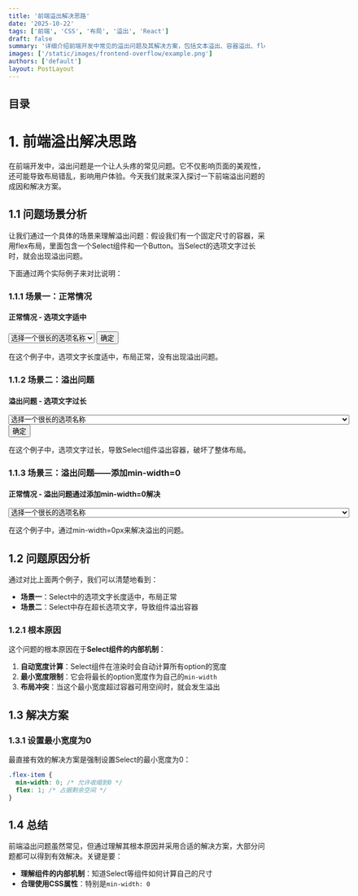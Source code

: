 ```yaml
---
title: '前端溢出解决思路'
date: '2025-10-22'
tags: ['前端', 'CSS', '布局', '溢出', 'React']
draft: false
summary: '详细介绍前端开发中常见的溢出问题及其解决方案，包括文本溢出、容器溢出、flex布局溢出等场景的处理方法。'
images: ['/static/images/frontend-overflow/example.png']
authors: ['default']
layout: PostLayout
---
```


## 目录

# 1. 前端溢出解决思路

在前端开发中，溢出问题是一个让人头疼的常见问题。它不仅影响页面的美观性，还可能导致布局错乱，影响用户体验。今天我们就来深入探讨一下前端溢出问题的成因和解决方案。

## 1.1 问题场景分析

让我们通过一个具体的场景来理解溢出问题：假设我们有一个固定尺寸的容器，采用flex布局，里面包含一个Select组件和一个Button。当Select的选项文字过长时，就会出现溢出问题。

下面通过两个实际例子来对比说明：

### 1.1.1 场景一：正常情况

<div style={{ margin: '20px 0', padding: '20px', backgroundColor: '#f0f9ff', borderRadius: '8px' }}>
  <h4 style={{ marginTop: 0 }}>正常情况 - 选项文字适中</h4>
  <div
    style={{
      width: '400px',
      height: '200px',
      border: '1px solid #ccc',
      padding: '16px',
      backgroundColor: 'white',
      borderRadius: '4px',
    }}
  >
    <div
      style={{
        display: 'flex',
        gap: '12px',
        alignItems: 'center',
      }}
    >
      <select
        style={{
          flex: 1,
          padding: '8px 12px',
          border: '1px solid #d9d9d9',
          borderRadius: '6px',
          fontSize: '14px',
          height: '60px',
        }}
      >
        <option value="1">选择一个很长的选项名称</option>
        <option value="2">另一个超级长的选项名称</option>
        <option value="3">第三个选项名称也很长</option>
      </select>
      <button
        style={{
          padding: '8px 16px',
          backgroundColor: '#1890ff',
          color: 'white',
          border: 'none',
          borderRadius: '6px',
          cursor: 'pointer',
          fontSize: '14px',
          height: '60px',
          display: 'flex',
          alignItems: 'center',
        }}
      >
        确定
      </button>
    </div>
  </div>
  <p style={{ fontSize: '14px', color: '#666', marginTop: '10px' }}>
    在这个例子中，选项文字长度适中，布局正常，没有出现溢出问题。
  </p>
</div>

### 1.1.2 场景二：溢出问题

<div style={{ margin: '20px 0', padding: '20px', backgroundColor: '#fef2f2', borderRadius: '8px' }}>
  <h4 style={{ marginTop: 0 }}>溢出问题 - 选项文字过长</h4>
  <div
    style={{
      width: '400px',
      height: '200px',
      border: '1px solid #ccc',
      padding: '16px',
      backgroundColor: 'white',
      borderRadius: '4px',
    }}
  >
    <div
      style={{
        display: 'flex',
        gap: '12px',
        alignItems: 'center',
      }}
    >
      <select
        style={{
          flex: 1,
          padding: '8px 12px',
          border: '1px solid #d9d9d9',
          height: '60px',
          borderRadius: '6px',
          fontSize: '14px',
        }}
      >
        <option value="">选择一个很长的选项名称</option>
        <option value="1">
          这是一个非常非常非常长的选项名称,这是一个非常非常非常长的选项名称,这是一个非常非常非常长的选项名称
        </option>
        <option value="2">另一个超级长的选项名称</option>
        <option value="3">第三个选项名称也很长</option>
      </select>
      <button
        style={{
          padding: '8px 16px',
          backgroundColor: '#1890ff',
          height: '60px',
          color: 'white',
          border: 'none',
          borderRadius: '6px',
          display: 'flex',
          alignItems: 'center',
          cursor: 'pointer',
          fontSize: '14px',
        }}
      >
        确定
      </button>
    </div>
  </div>
  <p style={{ fontSize: '14px', color: '#666', marginTop: '10px' }}>
    在这个例子中，选项文字过长，导致Select组件溢出容器，破坏了整体布局。
  </p>
</div>

### 1.1.3 场景三：溢出问题——添加min-width=0

<div style={{ margin: '20px 0', padding: '20px', backgroundColor: '#f0f9ff', borderRadius: '8px' }}>
  <h4 style={{ marginTop: 0 }}>正常情况 - 溢出问题通过添加min-width=0解决</h4>
  <div
    style={{
      width: '400px',
      height: '200px',
      border: '1px solid #ccc',
      padding: '16px',
      backgroundColor: 'white',
      borderRadius: '4px',
    }}
  >
    <div
      style={{
        display: 'flex',
        gap: '12px',
        alignItems: 'center',
      }}
    >
      <select
        style={{
          flex: 1,
          padding: '8px 12px',
          border: '1px solid #d9d9d9',
          borderRadius: '6px',
          fontSize: '14px',
          height: '60px',
          minWidth: '0px',
        }}
      >
        <option value="1">选择一个很长的选项名称</option>
        <option value="2">另一个超级长的选项名称</option>
        <option value="3">第三个选项名称也很长</option>
        <option value="4">
          这是一个非常非常非常长的选项名称,这是一个非常非常非常长的选项名称,这是一个非常非常非常长的选项名称
        </option>

      </select>
      <button
        style={{
          padding: '8px 16px',
          backgroundColor: '#1890ff',
          color: 'white',
          border: 'none',
          borderRadius: '6px',
          cursor: 'pointer',
          fontSize: '14px',
          height: '60px',
          display: 'flex',
          alignItems: 'center',
        }}
      >
        确定
      </button>
    </div>

  </div>
  <p style={{ fontSize: '14px', color: '#666', marginTop: '10px' }}>
    在这个例子中，通过min-width=0px来解决溢出的问题。
  </p>
</div>

## 1.2 问题原因分析

通过对比上面两个例子，我们可以清楚地看到：

- **场景一**：Select中的选项文字长度适中，布局正常
- **场景二**：Select中存在超长选项文字，导致组件溢出容器

### 1.2.1 根本原因

这个问题的根本原因在于**Select组件的内部机制**：

1. **自动宽度计算**：Select组件在渲染时会自动计算所有option的宽度
2. **最小宽度限制**：它会将最长的option宽度作为自己的`min-width`
3. **布局冲突**：当这个最小宽度超过容器可用空间时，就会发生溢出

## 1.3 解决方案

### 1.3.1 设置最小宽度为0

最直接有效的解决方案是强制设置Select的最小宽度为0：

```css
.flex-item {
  min-width: 0; /* 允许收缩到0 */
  flex: 1; /* 占据剩余空间 */
}
```

## 1.4 总结

前端溢出问题虽然常见，但通过理解其根本原因并采用合适的解决方案，大部分问题都可以得到有效解决。关键是要：

- **理解组件的内部机制**：知道Select等组件如何计算自己的尺寸
- **合理使用CSS属性**：特别是`min-width: 0`

